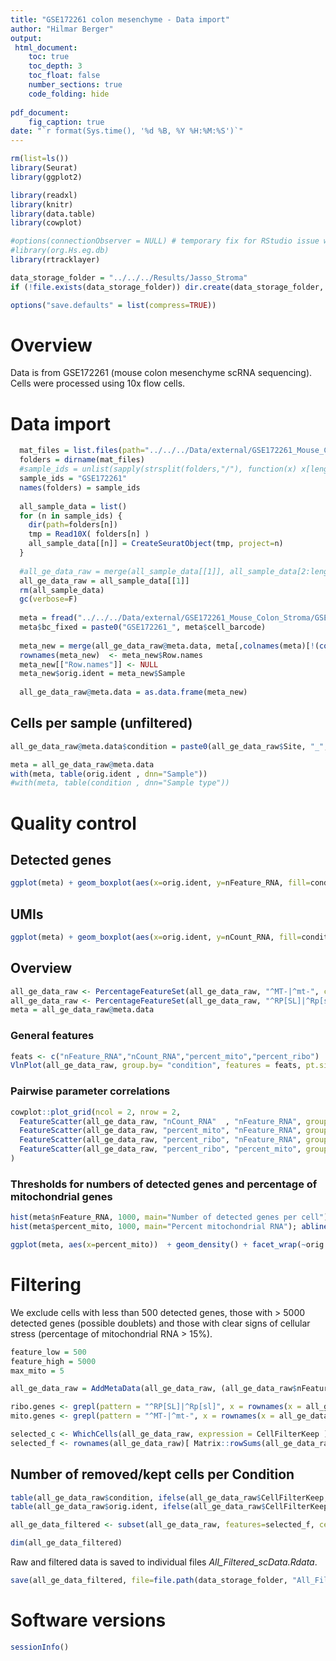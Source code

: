 ```yaml
---
title: "GSE172261 colon mesenchyme - Data import"
author: "Hilmar Berger"
output: 
 html_document:
    toc: true
    toc_depth: 3
    toc_float: false
    number_sections: true
    code_folding: hide
    
pdf_document:
    fig_caption: true
date: "`r format(Sys.time(), '%d %B, %Y %H:%M:%S')`"
---
```


```r
rm(list=ls())
library(Seurat)
library(ggplot2)

library(readxl)
library(knitr)
library(data.table)
library(cowplot)

#options(connectionObserver = NULL) # temporary fix for RStudio issue with RSQLite
#library(org.Hs.eg.db)
library(rtracklayer)

data_storage_folder = "../../../Results/Jasso_Stroma"
if (!file.exists(data_storage_folder)) dir.create(data_storage_folder, recursive=T)

options("save.defaults" = list(compress=TRUE))

```

# Overview

Data is from GSE172261 (mouse colon mesenchyme scRNA sequencing). Cells were processed using 10x flow cells.  


# Data import

```r
  mat_files = list.files(path="../../../Data/external/GSE172261_Mouse_Colon_Stroma/CellRangerData", pattern = "*.mtx.gz", recursive = T, full.names = T)
  folders = dirname(mat_files)
  #sample_ids = unlist(sapply(strsplit(folders,"/"), function(x) x[length(x)-2] ) )
  sample_ids = "GSE172261"
  names(folders) = sample_ids
  
  all_sample_data = list()
  for (n in sample_ids) {
    dir(path=folders[n])
    tmp = Read10X( folders[n] )
    all_sample_data[[n]] = CreateSeuratObject(tmp, project=n)
  }
  
  #all_ge_data_raw = merge(all_sample_data[[1]], all_sample_data[2:length(all_sample_data)])
  all_ge_data_raw = all_sample_data[[1]]
  rm(all_sample_data)
  gc(verbose=F)
  
  meta = fread("../../../Data/external/GSE172261_Mouse_Colon_Stroma/GSE172261_metadata.tsv.gz")
  meta$bc_fixed = paste0("GSE172261_", meta$cell_barcode)
  
  meta_new = merge(all_ge_data_raw@meta.data, meta[,colnames(meta)[!(colnames(meta) %in% c("nCount_RNA","nFeature_RNA"))], with=F], by.x=0, by.y="bc_fixed", all.x=T, sort=F)
  rownames(meta_new)  <- meta_new$Row.names
  meta_new[["Row.names"]] <- NULL
  meta_new$orig.ident = meta_new$Sample
  
  all_ge_data_raw@meta.data = as.data.frame(meta_new)


```

## Cells per sample (unfiltered)

```r
all_ge_data_raw@meta.data$condition = paste0(all_ge_data_raw$Site, "_", all_ge_data_raw$Treatment)

meta = all_ge_data_raw@meta.data
with(meta, table(orig.ident , dnn="Sample"))
#with(meta, table(condition , dnn="Sample type"))

```


# Quality control

## Detected genes

```r
ggplot(meta) + geom_boxplot(aes(x=orig.ident, y=nFeature_RNA, fill=condition)) + theme(axis.text.x = element_text(angle=45, hjust=1)) + ylab("Number of detected genes") + xlab("Sample") + scale_y_log10()
```

## UMIs

```r
ggplot(meta) + geom_boxplot(aes(x=orig.ident, y=nCount_RNA, fill=condition)) + theme(axis.text.x = element_text(angle=45, hjust=1)) + ylab("Total RNA counts") + xlab("Sample") + scale_y_log10()
```


## Overview

```r
all_ge_data_raw <- PercentageFeatureSet(all_ge_data_raw, "^MT-|^mt-", col.name = "percent_mito")
all_ge_data_raw <- PercentageFeatureSet(all_ge_data_raw, "^RP[SL]|^Rp[sl]", col.name = "percent_ribo")
meta = all_ge_data_raw@meta.data
```

### General features

```r
feats <- c("nFeature_RNA","nCount_RNA","percent_mito","percent_ribo")
VlnPlot(all_ge_data_raw, group.by= "condition", features = feats, pt.size = 0.01,ncol = 2) + NoLegend()
```

### Pairwise parameter correlations

```r
cowplot::plot_grid(ncol = 2, nrow = 2, 
  FeatureScatter(all_ge_data_raw, "nCount_RNA"  , "nFeature_RNA", group.by = "condition", pt.size = .5) + guides(colour = guide_legend(override.aes = list(size=4))),
  FeatureScatter(all_ge_data_raw, "percent_mito", "nFeature_RNA", group.by = "condition", pt.size = .5) + guides(colour = guide_legend(override.aes = list(size=4))),
  FeatureScatter(all_ge_data_raw, "percent_ribo", "nFeature_RNA", group.by = "condition", pt.size = .5) + guides(colour = guide_legend(override.aes = list(size=4))),
  FeatureScatter(all_ge_data_raw, "percent_ribo", "percent_mito", group.by = "condition", pt.size = .5) + guides(colour = guide_legend(override.aes = list(size=4)))
)

```

<!-- ### Pairwise feature distribution densities -->

<!-- ```{r, fig.width=14, fig.height=10} -->
<!-- meta = as.data.table(all_ge_data_raw@meta.data) -->

<!-- ggplot(meta) + geom_density2d_filled(aes(x=nCount_RNA, y=nFeature_RNA), contour_var = "ndensity" ) + facet_wrap(~Condition) + ggtitle("nCount_RNA") -->
<!-- ggplot(meta) + geom_density2d_filled(aes(x=percent_ribo, y=nFeature_RNA), contour_var = "ndensity" ) + facet_wrap(~Condition) + ggtitle("percent ribo") -->
<!-- #ggplot(meta) + geom_density2d_filled(aes(x=percent_mito, y=nFeature_RNA), contour_var = "ndensity" ) + facet_wrap(~group) + ggtitle("percent mitochondrial") -->
<!-- ``` -->

### Thresholds for numbers of detected genes and percentage of mitochondrial genes

```r
hist(meta$nFeature_RNA, 1000, main="Number of detected genes per cell"); abline(v=c(500,5000), col="red")
hist(meta$percent_mito, 1000, main="Percent mitochondrial RNA"); abline(v=5, col="red")
```

```r
ggplot(meta, aes(x=percent_mito))  + geom_density() + facet_wrap(~orig.ident) + geom_vline(xintercept = 5,  col="red")
```


# Filtering 

We exclude cells with less than 500 detected genes, those with > 5000 detected genes (possible doublets) and those with clear signs of cellular stress (percentage of mitochondrial RNA > 15%). 

```r
feature_low = 500
feature_high = 5000
max_mito = 5

all_ge_data_raw = AddMetaData(all_ge_data_raw, (all_ge_data_raw$nFeature_RNA > feature_low) & (all_ge_data_raw$nFeature_RNA < feature_high) & (all_ge_data_raw$percent_mito < max_mito), col.name="CellFilterKeep")

ribo.genes <- grepl(pattern = "^RP[SL]|^Rp[sl]", x = rownames(x = all_ge_data_raw@assays$RNA))
mito.genes <- grepl(pattern = "^MT-|^mt-", x = rownames(x = all_ge_data_raw@assays$RNA))

selected_c <- WhichCells(all_ge_data_raw, expression = CellFilterKeep )
selected_f <- rownames(all_ge_data_raw)[ Matrix::rowSums(all_ge_data_raw) >= 2 & !(ribo.genes | mito.genes)]
```


## Number of removed/kept cells per Condition

```r
table(all_ge_data_raw$condition, ifelse(all_ge_data_raw$CellFilterKeep, "Keep","Remove") )
table(all_ge_data_raw$orig.ident, ifelse(all_ge_data_raw$CellFilterKeep, "Keep","Remove") )
```


```r
all_ge_data_filtered <- subset(all_ge_data_raw, features=selected_f, cells=selected_c)

dim(all_ge_data_filtered)
```

Raw and filtered data is saved to individual files *All_Filtered_scData.Rdata*.

```r

save(all_ge_data_filtered, file=file.path(data_storage_folder, "All_Filtered_scData.Rdata"), compress = T)
```


# Software versions

```r
sessionInfo()
```

